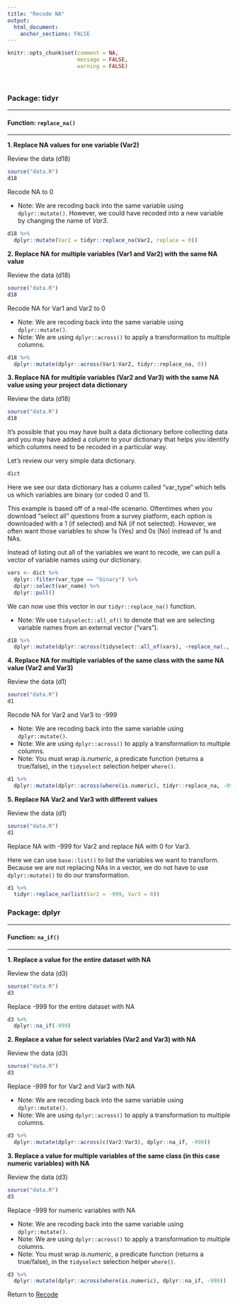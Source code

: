 ```yaml
---
title: "Recode NA"
output: 
  html_document:
    anchor_sections: FALSE
---
```


```r
knitr::opts_chunk$set(comment = NA,
                      message = FALSE,
                      warning = FALSE)
```

<br>

### Package: tidyr

---

#### Function: `replace_na()`

---

**1\. Replace NA values for one variable (Var2)**

Review the data (d18)

```r

source("data.R")
d18

```

Recode NA to 0

* Note: We are recoding back into the same variable using `dplyr::mutate()`. However, we could have recoded into a new variable by changing the name of *Var3*.

```r

d18 %>% 
  dplyr::mutate(Var2 = tidyr::replace_na(Var2, replace = 0))

```


**2\. Replace NA for multiple variables (Var1 and Var2) with the same NA value**

Review the data (d18)

```r

source("data.R")
d18

```

Recode NA for Var1 and Var2 to 0

* Note: We are recoding back into the same variable using `dplyr::mutate()`. 
* Note: We are using `dplyr::across()` to apply a transformation to multiple columns.

```r

d18 %>% 
  dplyr::mutate(dplyr::across(Var1:Var2, tidyr::replace_na, 0))

```

**3\. Replace NA for multiple variables (Var2 and Var3) with the same NA value using your project data dictionary**

Review the data (d18)

```r

source("data.R")
d18

```

It's possible that you may have built a data dictionary before collecting data and you may have added a column to your dictionary that helps you identify which columns need to be recoded in a particular way.

Let's review our very simple data dictionary.

```r

dict

```

Here we see our data dictionary has a column called "var_type" which tells us which variables are binary (or coded 0 and 1).

This example is based off of a real-life scenario. Oftentimes when you download "select all" questions from a survey platform, each option is downloaded with a 1 (if selected) and NA (if not selected). However, we often want those variables to show 1s (Yes) and 0s (No) instead of 1s and NAs.

Instead of listing out all of the variables we want to recode, we can pull a vector of variable names using our dictionary.

```r

vars <- dict %>%
  dplyr::filter(var_type == "binary") %>%
  dplyr::select(var_name) %>%
  dplyr::pull()

```

We can now use this vector in our `tidyr::replace_na()` function.

* Note: We use `tidyselect::all_of()` to denote that we are selecting variable names from an external vector ("vars").

```r

d18 %>%
  dplyr::mutate(dplyr::across(tidyselect::all_of(vars), ~replace_na(., 0)))

```


**4\. Replace NA for multiple variables of the same class with the same NA value (Var2 and Var3)**

Review the data (d1)

```r

source("data.R")
d1

```

Recode NA for Var2 and Var3 to -999

* Note: We are recoding back into the same variable using `dplyr::mutate()`. 
* Note: We are using `dplyr::across()` to apply a transformation to multiple columns.
* Note: You must wrap *is.numeric*, a predicate function (returns a true/false), in the `tidyselect` selection helper `where()`.

```r

d1 %>% 
  dplyr::mutate(dplyr::across(where(is.numeric), tidyr::replace_na, -999))

```


**5\. Replace NA Var2 and Var3 with different values**

Review the data (d1)

```r

source("data.R")
d1

```

Replace NA with -999 for Var2 and replace NA with 0 for Var3.

Here we can use `base::list()` to list the variables we want to transform. Because we are not replacing NAs in a vector, we do not have to use `dplyr::mutate()` to do our transformation.

```r

d1 %>% 
  tidyr::replace_na(list(Var2 = -999, Var3 = 0))

```

### Package: dplyr

---

#### Function: `na_if()`

---

**1\. Replace a value for the entire dataset with NA**

Review the data (d3)

```r

source("data.R")
d3

```

Replace -999 for the entire dataset with NA

```r

d3 %>% 
  dplyr::na_if(-999)

```


**2\. Replace a value for select variables (Var2 and Var3) with NA**

Review the data (d3)

```r

source("data.R")
d3

```

Replace -999 for for Var2 and Var3 with NA

* Note: We are recoding back into the same variable using `dplyr::mutate()`. 
* Note: We are using `dplyr::across()` to apply a transformation to multiple columns.

```r

d3 %>% 
  dplyr::mutate(dplyr::across(c(Var2:Var3), dplyr::na_if, -999))

```

**3\. Replace a value for multiple variables of the same class (in this case numeric variables) with NA**

Review the data (d3)

```r

source("data.R")
d3

```

Replace -999 for numeric variables with NA

* Note: We are recoding back into the same variable using `dplyr::mutate()`.
* Note: We are using `dplyr::across()` to apply a transformation to multiple columns.
* Note: You must wrap *is.numeric*, a predicate function (returns a true/false), in the `tidyselect` selection helper `where()`.


```r

d3 %>% 
  dplyr::mutate(dplyr::across(where(is.numeric), dplyr::na_if, -999))

```

Return to [Recode](https://github.com/Cghlewis/data-wrangling-functions/wiki/Recode)